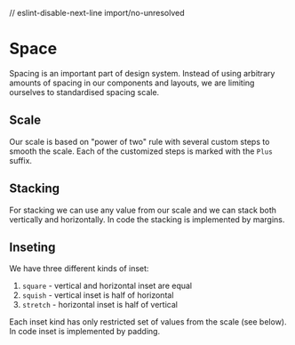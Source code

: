// eslint-disable-next-line import/no-unresolved


<Meta title="Theme/Space" />

# Space

Spacing is an important part of design system. Instead of using arbitrary amounts of spacing
in our components and layouts, we are limiting ourselves to standardised spacing scale.

## Scale

Our scale is based on "power of two" rule with several custom steps to smooth the scale. Each of
the customized steps is marked with the `Plus` suffix.

<SpaceScale scale={theme.space} />

## Stacking

For stacking we can use any value from our scale and we can stack both vertically and horizontally.
In code the stacking is implemented by margins.

<Figma url="https://www.figma.com/file/vnzYfrwIISRYkr2iYE5TcD/Platform-Atoms?node-id=2314%3A51" />

<Figma url="https://www.figma.com/file/vnzYfrwIISRYkr2iYE5TcD/Platform-Atoms?node-id=2314%3A53" />

## Inseting

We have three different kinds of inset:

1. `square` - vertical and horizontal inset are equal
2. `squish` - vertical inset is half of horizontal
3. `stretch` - horizontal inset is half of vertical

Each inset kind has only restricted set of values from the scale (see below). In code inset is
implemented by padding.

<Figma url="https://www.figma.com/file/vnzYfrwIISRYkr2iYE5TcD/Platform-Atoms?node-id=2314%3A115" />

<Figma url="https://www.figma.com/file/vnzYfrwIISRYkr2iYE5TcD/Platform-Atoms?node-id=2315%3A734" />

<Figma url="https://www.figma.com/file/vnzYfrwIISRYkr2iYE5TcD/Platform-Atoms?node-id=2315%3A736" />
